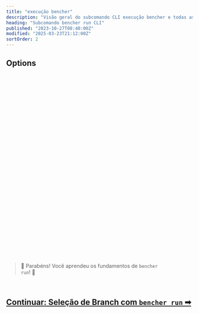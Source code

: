 ```yaml
---
title: "execução bencher"
description: "Visão geral do subcomando CLI execução bencher e todas as suas flags, argumentos e recursos"
heading: "Subcomando bencher run CLI"
published: "2023-10-27T08:40:00Z"
modified: "2025-03-23T21:12:00Z"
sortOrder: 2
---
```



<Intro />

<Cmd />

<BenchmarkCommand />

## Options

<Project />

<br />

<Token />

<br />

<BranchSelection />

<br />

<Testbed />

<br />

<Thresholds />

<br />

<Adapters />

<br />

<Iter />

<br />

<Fold />

<br />

<Backdate />

<br />

<AllowFailure />

<br />

<Format />

<br />

<Quiet />

<br />

<GitHubActions />

<br />

<CiOnlyThresholds />

<br />

<CiOnlyOnAlert />

<br />

<CiId />

<br/>

<CiNumber />

<br/>

<Shell />

<br />

<Flag />

<br />

<Exec />

<br />

<Host />

<br />

<InsecureHost />

<br />

<NativeTls />

<br />

<Timeout />

<br />

<Attempts />

<br />

<RetryAfter />

<br />

<DryRun />

<br />

<Help />

<br />
<br />

> 🐰 Parabéns! Você aprendeu os fundamentos de <code>bencher run</code>! 🎉

<br/>

<h2><a href="/pt/docs/explanation/branch-selection/">Continuar: Seleção de Branch com <code>bencher run</code> ➡</a></h2>